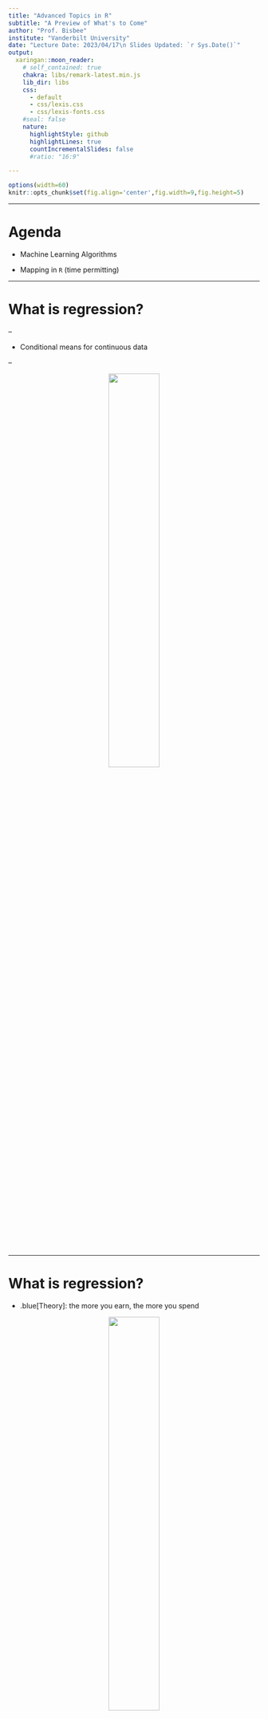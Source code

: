 ```yaml
---
title: "Advanced Topics in R"
subtitle: "A Preview of What's to Come"
author: "Prof. Bisbee"
institute: "Vanderbilt University"
date: "Lecture Date: 2023/04/17\n Slides Updated: `r Sys.Date()`"
output:
  xaringan::moon_reader:
    # self_contained: true
    chakra: libs/remark-latest.min.js
    lib_dir: libs
    css:
      - default
      - css/lexis.css
      - css/lexis-fonts.css
    #seal: false
    nature:
      highlightStyle: github
      highlightLines: true
      countIncrementalSlides: false
      #ratio: "16:9"

---
```


```r
options(width=60)
knitr::opts_chunk$set(fig.align='center',fig.width=9,fig.height=5)
```

---

# Agenda

- Machine Learning Algorithms

- Mapping in `R` (time permitting)


---

# What is regression?

--

- Conditional means for continuous data

--

<center><img src="figs/condmean.png" width = 45%></center>

---

# What is regression?

- .blue[Theory]: the more you earn, the more you spend

<center><img src="figs/condmean.png" width = 45%></center>

---

# What is regression?

- But **conditional means** make a lot of mistakes. Can we do better?

<center><img src="figs/condmean.png" width = 45%></center>


---

# What is regression?

- But **conditional means** make a lot of mistakes. Can we do better?

<center><img src="figs/condmean_reg.png" width = 45%></center>


---

# Regression

--

- Calculating a **line** that minimizes mistakes *for every observation*

--

  - NB: could be a curvey line! For now, just assume straight
  
--

- Recall from geometry how to graph a straight line

--

- $Y = a + bX$

  - $a$: the "intercept" (where the line intercepts the y-axis)
  - $b$: the "slope" (how much $Y$ changes for each increase in $X$)

--

- (Data scientists use $\alpha$ and $\beta$ instead of $a$ and $b$ b/c nerds)

--

- Regression analysis simply chooses the best line

--

  - "Best"?

--

  - The line that minimizes the mistakes (the **line of best fit**)

---

# Visual Intuition

<center><img src="./figs/raw.png" width = 70%></center>


---

# Visual Intuition

<center><img src="./figs/regression-line.gif" width = 70%></center>

---

# Regression

--

- The line is .blue[substantively meaningful]

--

- Red line on scatter plot of spending and wages: $Y = 12 + 2*X$

--

- $\alpha$ tells us the value of $Y$ when $X$ is zero

--

  - People who don't make any money spend $12 per week on entertainment
  
--

- $\beta$ tells us how much $Y$ increases for each additional $X$

--

  - People spend an additional $2 per week for each additional $1 in hourly wages
  
---

# Two Camps Revisited

--

- Regression is great for **theory testing**

--

  - Results tell us something **meaningful** about our theory
  
--

- But if all we care about is **prediction**...?

--

  - Want to test every possible predictor (and combinations)
  
  - Don't care about **relationships**
  
  - Just care about **accuracy**
  
--

- Algorithms can save us time!

--

  - Random Forests
  
  - LASSO
  
---

# Random Forests

- Identify the best "partition" (split) that divides the data

--

<center><img src="./figs/rfdemo.gif" width = 70%></center>

--

- In `R`: `ranger`

--

  - `formula = Y ~ .`

---

# Random Forests

```r
require(tidyverse)
covidData <- read_rds('../data/covid_prepped.Rds')
glimpse(covidData)
```

---

# Research Question

- What predicts the Covid-19 death rate by county?

```r
form.demogs <- 'covid.death.rate ~ perc.65up + perc.male + perc.non.hisp.white + perc.non.hisp.black + perc.non.hisp.asian + perc.hispanic + log.pop'

form.econ <- 'covid.death.rate ~ perc.65up + perc.male + perc.non.hisp.white + perc.non.hisp.black + perc.non.hisp.asian + perc.hispanic + log.pop + lfpr + weekly.wages + unemp.rate + perc.manuf + perc.rural'

form.pol <- 'covid.death.rate ~ perc.65up + perc.male + perc.non.hisp.white + perc.non.hisp.black + perc.non.hisp.asian + perc.hispanic + log.pop + lfpr + weekly.wages + unemp.rate + perc.manuf + perc.rural + perc.trump.2016'
```

---

# Comparing models

```r
m.demogs <- lm(as.formula(form.demogs),covidData)
summary(m.demogs)
```

---

# Comparing models

```r
m.econ <- lm(as.formula(form.econ),covidData)
summary(m.econ)
```

---

# Comparing models

```r
m.pol <- lm(as.formula(form.pol),covidData)
summary(m.pol)
```

---

# Evaluate Model Fit

```r
cvRes <- NULL
for(i in 1:100) {
  inds <- sample(1:nrow(covidData),size = round(nrow(covidData)*.8),replace = F)
  train <- covidData %>% slice(inds)
  test <- covidData %>% slice(-inds)
  
  # Train
  mTmp.demogs <- lm(as.formula(form.demogs),train)
  mTmp.econ <- lm(as.formula(form.econ),train)
  mTmp.pol <- lm(as.formula(form.pol),train)
  
  # Test
  tmp <- test %>%
    mutate(pred.d = predict(mTmp.demogs,newdata = test),
           pred.e = predict(mTmp.econ,newdata = test),
           pred.p = predict(mTmp.pol,newdata = test)) %>%
    summarise(rmse.d = sqrt(mean((covid.death.rate - pred.d)^2)),
              rmse.e = sqrt(mean((covid.death.rate - pred.e)^2)),
              rmse.p = sqrt(mean((covid.death.rate - pred.p)^2))) %>%
    mutate(cvIndex = i)
  
  cvRes <- cvRes %>%
    bind_rows(tmp)
}
```

---

# Evaluate Model Fit

```r
cvRes %>%
  gather(metric,rmse,-cvIndex) %>%
  ggplot(aes(x = rmse,y = metric)) + 
  geom_boxplot()
```

---

# Random Forests

```r
require(ranger) # Fast random forests package
m.all <- ranger(formula = as.formula(form.demogs),data = covidData)
m.all
```

---

# Random Forest Comparison

```r
cvRes <- NULL
for(i in 1:100) {
  inds <- sample(1:nrow(covidData),size = round(nrow(covidData)*.8),replace = F)
  train <- covidData %>% slice(inds)
  test <- covidData %>% slice(-inds)
  
  # Train
  mLM.p <- lm(as.formula(form.pol),train)
  mRF.p <- ranger(as.formula(form.pol),train)
  
  # Test
  # NEED TO RUN PREDICTION ON RF FIRST
  tmpPred <- predict(mRF.p,test)
  
  tmp <- test %>%
    mutate(pred.lm = predict(mLM.p,newdata = test),
           pred.rf = tmpPred$predictions) %>%
    summarise(rmse.lm = sqrt(mean((covid.death.rate - pred.lm)^2)),
              rmse.rf = sqrt(mean((covid.death.rate - pred.rf)^2))) %>%
    mutate(cvIndex = i)
  
  cvRes <- cvRes %>%
    bind_rows(tmp)
}
```

---

# Random Forest Comparison

```r
cvRes %>%
  gather(metric,rmse,-cvIndex) %>%
  ggplot(aes(x = rmse,y = metric)) + 
  geom_boxplot()
```

---

# What matters most?

- Random Forests are particularly suitable for investigating **variable importance**

--

  - I.e., which $X$ predictors are most helpful?
  
--

- A few options, but we rely on **permutation tests**

--

  - Idea: run the best model you have, then re-run it after "permuting" one of the variables
  
  - "Permute" means randomly reshuffle...breaks relationship
  
  - How much **worse** is the model when you break a variable?
  
---

# Variable Importance

- In `ranger()`, use `importance = "permutation"`

```r
rf.pol <- ranger(formula = as.formula(form.pol),data = covidData,importance = 'permutation')

rf.pol$variable.importance
```

---

# Variable Importance

```r
toplot <- data.frame(vimp = rf.pol$variable.importance,
                     vars = names(rf.pol$variable.importance))

toplot %>%
  ggplot(aes(x = vimp,y = reorder(vars,vimp))) + 
  geom_bar(stat = 'identity')
```


---

# LASSO

--

- "Least Absolute Shrinkage and Selection Operator"

--

- Concept: Make it hard for predictors to matter

--

  - Practice: $\lambda$ penalizes how many variables you can include
  
  - $\sum_{i = 1}^n (y_i - \sum_j x_{ij}\beta_j)^2 + \lambda \sum_{j=1}^p |\beta_j|$
  
  - Minimize the errors, but penalize for each additional predictor
  
  - You *could* kitchen-sink a regression and get super low errors
  
  - LASSO penalizes you from throwing everything into the kitchen sink

--

- In `R`, need to install a new package! `install.packages('glmnet')`

```r
require(glmnet)
```

---

# LASSO

- Function doesn't use formulas

--

- Give it the raw data instead, divided into `Y` (outcome) and `X` (predictors)

--

```r
Y <- covidData$covid.death.rate
X <- covidData %>% select(perc.65up,perc.male,perc.non.hisp.white,perc.non.hisp.black,perc.non.hisp.asian,perc.hispanic,log.pop,lfpr,weekly.wages,unemp.rate,perc.manuf,perc.rural,perc.trump.2016)
```


---

# LASSO

- Now estimate!

```r
lassFit <- glmnet(x = as.matrix(X),
                  y = as.matrix(Y))
```

---

# LASSO

```r
plot(lassFit)
```

---

# Has its own CV!

```r
cv.lassFit <- cv.glmnet(x = as.matrix(X),y = as.matrix(Y))

plot(cv.lassFit)
```

---

# Variable Importance

```r
best <- cv.lassFit$glmnet.fit$beta[,cv.lassFit$index[2,]]
vimpLass <- data.frame(vimp = best,
                       vars = names(best))
vimpLass %>%
  ggplot(aes(x = vimp,y = reorder(vars,vimp))) + 
  geom_bar(stat = 'identity')
```

---

# Maps

- Install `maps`

```r
require(tidyverse)
require(maps)
require(mapproj)

# Load dataset included in maps package
states48 <- map_data('state')

states48 %>%
  as_tibble()
```

---

# Maps

- `maps` data are prepared to run with `ggplot()`

--

  - Specifically, want to use `geom_polygon()`
  
--

```r
p <- states48 %>%
  ggplot() + 
  geom_polygon(aes(x = long,y = lat,group = group),
               color = 'black',
               fill = 'lightblue')
```

---

# Maps

```r
p
```

---

# Maps

- Can quickly improve with pre-made `theme()`s and `coord()`s

--

```r
p + 
  theme_void() + 
  coord_map('albers',lat0 = 30,lat1 = 40)
```

---

# Maps

- Can zoom in with `filter()`

--

```r
ny <- states48 %>%
  filter(region == 'new york')

pNY <- ny %>%
  ggplot() + 
  geom_polygon(aes(x = long,y = lat,group = group),
               color = 'black',
               fill = 'grey85') + 
  theme_void()
```

---

# Maps

```r
pNY
```

---

# Maps

```r
pNY + 
  coord_map('albers',lat0 = 30,lat1 = 40)
```

---

# Maps

- Can also get counties prepared!

```r
counties <- map_data('county')

pCty <- counties %>%
  ggplot() + 
  geom_polygon(aes(x = long,y = lat,group = group),
               color = 'black',
               fill = 'grey90') + 
  theme_void() + 
  coord_map('albers',lat0 = 30,lat1 = 40)
```

---

# Maps

```r
pCty
```

---

# Maps

```r
pNYCty <- counties %>%
  filter(region == 'new york') %>%
  ggplot() + 
  geom_polygon(aes(x = long,y = lat,group = group),
               color = 'black',
               fill = 'grey90') + 
  theme_void() + 
  coord_map('albers',lat0 = 30,lat1 = 40)
```

---

# Maps

```r
pNYCty
```

---

# Maps

- Want to visualize data!

--

- Put the `fill` inside the `aes`

--

- But we need data first

--

```r
JBStates <- c('new york','california','vermont','massachusetts','district of columbia','tennessee','connecticut')

states48 <- states48 %>%
  mutate(jbLived = ifelse(region %in% JBStates,'Lived','Never lived'))
```

---

# Maps

```r
p <- states48 %>%
  ggplot() + 
  geom_polygon(aes(x = long,y = lat,group = group,fill = jbLived),
               color = 'black',alpha = .6) + 
  theme_void() + 
  coord_map('albers',lat0 = 30,lat1 = 40)
```

---

# Maps

```r
p + 
  scale_fill_manual(name = '',values = c('Lived' = 'darkgreen','Never lived' = 'grey95')) + 
  labs(title = "Places I've Lived in the U.S.")
```

---

# Maps

- Also have world maps!

```r
JBCountries <- c('USA','South Korea','France','UK',
                 'Germany','Switzerland','Greece',
                 'Dominican Republic','Saint Lucia',
                 'China','Thailand','Cambodia','Japan',
                 'Guatemala','Aruba','Canada','Belize','Mexico')
world <- map_data('world')

world <- world %>%
  mutate(jbVisit = ifelse(region %in% JBCountries,'Visited','Never been'))

p <- world %>%
  ggplot() + 
  geom_polygon(aes(x = long,y = lat,group = group,fill = jbVisit),
               color = 'black',alpha = .6) + 
  theme_void()
```

---

# Maps

```r
p + 
  scale_fill_manual(name = '',values = c('Visited' = 'darkgreen','Never been' = 'grey95')) + 
  labs(title = "Places I've Visited")
```

---

# Maps

- More interesting data?

--

```r
PollDat <- readRDS('../data/PresStatePolls04to20.Rds') %>%
  as_tibble() %>%
  rename(region = state.name)

PollDat %>% head()
```

---

# Maps

- Collapse to state-by-year

--

```r
PollDat <- PollDat %>%
  group_by(year,region) %>%
  summarise(DemPct = mean(dem.poll,na.rm=T),
            RepPct = mean(rep.poll,na.rm=T),
            DemVote = first(dem.vote),
            RepVote = first(rep.vote)) %>%
  ungroup()
```

---

# Maps

- Merge with map data

--

```r
toplot <- states48 %>%
  left_join(PollDat %>%
              filter(year == 2020))

p <- toplot %>%
  ggplot() + 
  geom_polygon(aes(x = long,y = lat,group = group,fill = DemPct),
               color = 'black') + 
  theme_void() + 
  coord_map('albers',lat0 = 30,lat1 = 40)
```

---

# Maps

```r
p
```

---

# Maps

- Let's adjust with `scale_fill_continuous()`

```r
p + 
  scale_fill_continuous(name = 'Biden %',low = 'red',high = 'blue')
```

---

# Maps

- Could also `cut` to create bins

```r
p + 
  scale_fill_stepsn(colors = c('darkred','red','tomato','grey80','skyblue','blue','darkblue'),
                    breaks = c(30,35,40,49,51,60,65,70))
```

---

# Maps

- Different geographies & different data

```r
countycovid <- readRDS('../data/countycovid.Rds') # Already prepared!

p <- countycovid %>%
  ggplot() + 
  geom_polygon(aes(x = long,y = lat,group = group,fill = deaths),
               color = 'grey90') + 
  theme_void() + 
  coord_map('albers',lat0 = 30,lat1 = 40)
```

---

# Maps

```r
p + 
  scale_fill_continuous(name = 'Deaths',low = 'white',high = 'red')
```

---

# Maps

- Raw deaths are a bad measure...why?

--

- Want to normalize by population!

```r
p <- countycovid %>%
  ggplot() + 
  geom_polygon(aes(x = long,y = lat,group = group,
                   fill = deaths*100000/population)) + 
  theme_void() + 
  coord_map('albers',lat0 = 30,lat1 = 40)
```

---

# Maps

```r
p + 
  scale_fill_continuous(name = 'Deaths (per 100K)',
                        low = 'white',high = 'red')
```

---

# Maps

- What about more precise things?

--

- I.e., where I've lived by county

```r
jbCounties <- c('norfolk:massachusetts','washington:vermont',
                'manhattan:new york','san francisco:california',
                'davidson:tennessee','hartford:connecticut',
                'washington:district of columbia')

counties <- counties %>%
  mutate(combReg = paste0(subregion,":",region)) %>%
  mutate(jbLived = ifelse(combReg %in% jbCounties,'Lived',
                          'Never lived'))

p <- counties %>%
  ggplot() + 
  geom_polygon(aes(x = long,y = lat,group = group,
                   fill = jbLived)) + 
  theme_void() + 
  coord_map('albers',lat0 = 30,lat1 = 40)
```

---

# Maps

```r
p
```

---

# Maps

- Can add points instead!

--

```r
jbLivedDF <- data.frame(combReg = jbCounties,
                        years = c(18,18,7,1,.4,3,4))

counties <- counties %>% left_join(jbLivedDF)

p <- counties %>%
  ggplot() + 
  geom_polygon(aes(x = long,y = lat,group = group),
               fill = 'grey95',color = 'grey70') + 
  geom_point(data = counties %>%
               drop_na(years) %>%
               group_by(group,years) %>%
               summarise(long = mean(long),lat = mean(lat)),
             aes(x = long,y = lat,size = years),shape = 21,color = 'red') + 
  theme_void() + 
  scale_size_continuous(range = c(2,10),breaks = c(1,5,10)) + 
  coord_map('albers',lat0 = 30,lat1 = 40)
```

---

# Maps

```r
p
```


